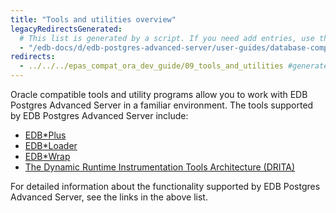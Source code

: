 ```yaml
---
title: "Tools and utilities overview"
legacyRedirectsGenerated:
  # This list is generated by a script. If you need add entries, use the `legacyRedirects` key.
  - "/edb-docs/d/edb-postgres-advanced-server/user-guides/database-compatibility-for-oracle-developers-guide/9.6/Database_Compatibility_for_Oracle_Developers_Guide_v9.6.1.099.html"
redirects:
  - ../../../epas_compat_ora_dev_guide/09_tools_and_utilities #generated for docs/epas/reorg-role-use-case-mode
---
```


<div id="tools_and_utilities" class="registered_link"></div>

Oracle compatible tools and utility programs allow you to work with EDB Postgres Advanced Server in a familiar environment. The tools supported by EDB Postgres Advanced Server include:

-   [EDB\*Plus](https://www.enterprisedb.com/docs/edb_plus/latest/)
-   [EDB*Loader](/epas/latest/database_administration/02_edb_loader/)
-   [EDB*Wrap](/epas/latest/epas_security_guide/03_edb_wrap/)
-   [The Dynamic Runtime Instrumentation Tools Architecture (DRITA)](/epas/latest/managing_performance/04_dynamic_runtime_instrumentation_tools_architecture_DRITA/)

For detailed information about the functionality supported by EDB Postgres Advanced Server, see the links in the above list.

